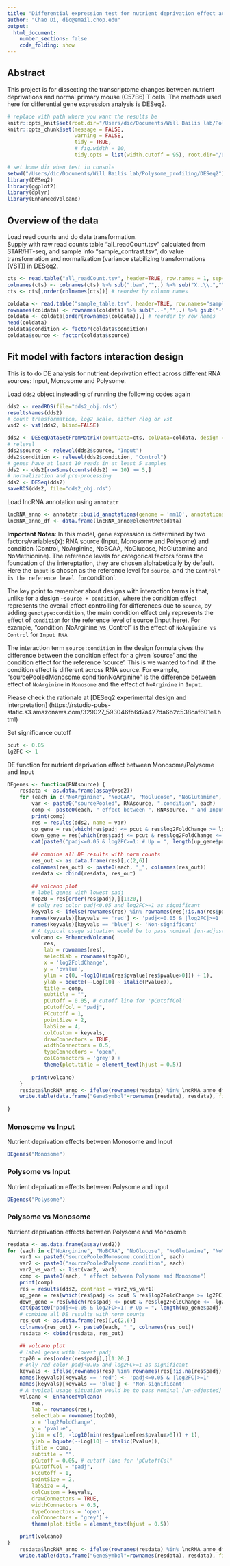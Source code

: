 ```yaml
---
title: "Differential expression test for nutrient deprivation effect across RNA sources"
author: "Chao Di, dic@email.chop.edu"
output:
  html_document:
    number_sections: false
    code_folding: show
---
```

## Abstract {-}
This project is for dissecting the transcriptome changes between nutrient deprivations and normal primary mouse (C57B6) T cells. The methods used here for differential gene expression analysis is DESeq2.

```r
# replace with path where you want the results be
knitr::opts_knit$set(root.dir="/Users/dic/Documents/Will Bailis lab/Polysome_profiling/DESeq2")
knitr::opts_chunk$set(message = FALSE, 
                      warning = FALSE, 
                      tidy = TRUE,
                      # fig.width = 10, 
                      tidy.opts = list(width.cutoff = 95), root.dir="/Users/dic/Documents/Will Bailis lab/Polysome_profiling/DESeq2")
```

```r
# set home dir when test in console 
setwd("/Users/dic/Documents/Will Bailis lab/Polysome_profiling/DESeq2")
library(DESeq2)
library(ggplot2)
library(dplyr)
library(EnhancedVolcano)
```

## Overview of the data
Load read counts and do data transformation.    
Supply with raw read counts table "all_readCount.tsv" calculated from STAR/HT-seq, and sample info "sample_contrast.tsv", do value transformation and normalization (variance stabilizing transformations (VST)) in DESeq2.  
```r
cts <- read.table("all_readCount.tsv", header=TRUE, row.names = 1, sep="\t")
colnames(cts) <- colnames(cts) %>% sub(".bam","",.) %>% sub("X..\\.","",.)
cts <- cts[,order(colnames(cts))] # reorder by column names

coldata <- read.table("sample_table.tsv", header=TRUE, row.names="sample",sep="\t", check.names=FALSE)
rownames(coldata) <- rownames(coldata) %>% sub("..-","",.) %>% gsub("-",".",.)
coldata <- coldata[order(rownames(coldata)),] # reorder by row names
head(coldata)
coldata$condition <- factor(coldata$condition)
coldata$source <- factor(coldata$source)
```

## Fit model with factors interaction design {.tabset}
This is to do DE analysis for nutrient deprivation effect across different RNA sources: Input, Monosome and Polysome.  

Load `dds2` object insteading of running the following codes again  
```r
dds2 <- readRDS(file="dds2_obj.rds")
resultsNames(dds2)
# count transformation, log2 scale, either rlog or vst
vsd2 <- vst(dds2, blind=FALSE)
```

```r
dds2 <- DESeqDataSetFromMatrix(countData=cts, colData=coldata, design = ~ source + condition + source:condition)
# relevel
dds2$source <- relevel(dds2$source, "Input")
dds2$condition <- relevel(dds2$condition, "Control")
# genes have at least 10 reads in at least 5 samples
dds2 <- dds2[rowSums(counts(dds2) >= 10) >= 5,]
# normalization and pre-processing
dds2 <- DESeq(dds2)
saveRDS(dds2, file="dds2_obj.rds")
```
  
Load lncRNA annotation using `annotatr`  
```r
lncRNA_anno <- annotatr::build_annotations(genome = 'mm10', annotations = 'mm10_lncrna_gencode')
lncRNA_anno_df <- data.frame(lncRNA_anno@elementMetadata)
```

**Important Notes**:
In this model, gene expression is determined by two factors/variables(x): RNA source (Input, Monosome and Polysome) and condition (Control, NoArginine, NoBCAA, NoGlucose, NoGlutamine and NoMethionine). The reference levels for categorical factors forms the foundation of the intereptation, they are chosen alphabetically by default. Here the `Input` is chosen as the reference level for `source`, and the `Control" is the reference level for `condition`.  

The key point to remember about designs with interaction terms is that, unlike for a design `~source + condition`, where the condition effect represents the overall effect controlling for differences due to `source`, by adding `genotype:condition`, the main condition effect only represents the effect of `condition` for the reference level of source (Input here). For example,  "condition_NoArginine_vs_Control" is the effect of `NoArginine vs Control` for `Input RNA`

The interaction term `source:condition` in the design formula  gives the difference between the condition effect for a given 'source' and the condition effect for the reference 'source'. This is we wanted to find: if the condition effect is different across RNA source. For example, "sourcePooledMonosome.conditionNoArginine" is the difference between effect of `NoArginine` in `Monosome` and the effect of `NoArginine` in `Input`.

Please check the rationale at [DESeq2 experimental design and interpretation] (https://rstudio-pubs-static.s3.amazonaws.com/329027_593046fb6d7a427da6b2c538caf601e1.html)  


Set significance cutoff  
```r
pcut <- 0.05
lg2FC <- 1
```

DE function for nutrient deprivation effect between Monosome/Polysome and Input
```r
DEgenes <- function(RNAsource) {
    resdata <- as.data.frame(assay(vsd2))
    for (each in c("NoArginine", "NoBCAA", "NoGlucose", "NoGlutamine", "NoMethionine")){
        var <- paste0("sourcePooled", RNAsource, ".condition", each) 
        comp <- paste0(each, " effect between ", RNAsource, " and Input")
        print(comp)
        res = results(dds2, name = var)
        up_gene = res[which(res$padj <= pcut & res$log2FoldChange >= lg2FC),]
        down_gene = res[which(res$padj <= pcut & res$log2FoldChange <= -lg2FC),]
        cat(paste0("padj<=0.05 & log2FC>=1: # Up = ", length(up_gene$padj),"  # Down = ", length(down_gene$padj),"\n"))
        
        ## combine all DE results with norm counts
        res_out <- as.data.frame(res)[,c(2,6)]
        colnames(res_out) <- paste0(each, "_", colnames(res_out))
        resdata <- cbind(resdata, res_out)
        
        ## volcano plot
        # label genes with lowest padj
        top20 = res[order(res$padj),][1:20,]
        # only red color padj<0.05 and log2FC>=1 as significant
        keyvals <- ifelse(rownames(res) %in% rownames(res[!is.na(res$padj) & res$padj <= 0.05 & abs(res$log2FoldChange) >= 1,]), 'red', 'blue')
        names(keyvals)[keyvals == 'red'] <- 'padj<=0.05 & |log2FC|>=1'
        names(keyvals)[keyvals == 'blue'] <- 'Non-significant'
        # A typical usage situation would be to pass nominal [un-adjusted] p-values as 'y', but adjusted p-values as pCutoffCol. In this way, a plot is generated via -log10(unadjusted p-value), but cut-offs based on adjusted p-values.
        volcano <- EnhancedVolcano(
            res,
            lab = rownames(res),
            selectLab = rownames(top20),
            x = 'log2FoldChange',
            y = 'pvalue',
            ylim = c(0, -log10(min(res$pvalue[res$pvalue>0])) + 1),
            ylab = bquote(~-Log[10] ~ italic(Pvalue)),
            title = comp,
            subtitle = "",
            pCutoff = 0.05, # cutoff line for 'pCutoffCol'
            pCutoffCol = "padj",
            FCcutoff = 1,
            pointSize = 2,
            labSize = 4,
            colCustom = keyvals,
            drawConnectors = TRUE,
            widthConnectors = 0.5,
            typeConnectors = 'open',
            colConnectors = 'grey') +
            theme(plot.title = element_text(hjust = 0.5))
    
        print(volcano)
    }
    resdata$lncRNA_anno <- ifelse(rownames(resdata) %in% lncRNA_anno_df$symbol, "yes", "no")
    write.table(data.frame("GeneSymbol"=rownames(resdata), resdata), file = paste0("nutrient_dep_effect_", RNAsource, "_vs_Input.tsv"), sep="\t", quote=FALSE, row.names=FALSE)
    
}
```

### Monosome vs Input
Nutrient deprivation effects between Monosome and Input  
```r
DEgenes("Monosome")
```
  
### Polysome vs Input
Nutrient deprivation effects between Polysome and Input  
```r
DEgenes("Polysome")
```

### Polysome vs Monosome
Nutrient deprivation effects between Polysome and Monosome  
```r
resdata <- as.data.frame(assay(vsd2))
for (each in c("NoArginine", "NoBCAA", "NoGlucose", "NoGlutamine", "NoMethionine")){
    var1 <- paste0("sourcePooledMonosome.condition", each)
    var2 <- paste0("sourcePooledPolysome.condition", each)
    var2_vs_var1 <- list(var2, var1)
    comp <- paste0(each, " effect between Polysome and Monosome")
    print(comp)
    res = results(dds2, contrast = var2_vs_var1)
    up_gene = res[which(res$padj <= pcut & res$log2FoldChange >= lg2FC),]
    down_gene = res[which(res$padj <= pcut & res$log2FoldChange <= -lg2FC),]
    cat(paste0("padj<=0.05 & log2FC>=1: # Up = ", length(up_gene$padj),"  # Down = ", length(down_gene$padj),"\n"))
    # combine all DE results with norm counts
    res_out <- as.data.frame(res)[,c(2,6)]
    colnames(res_out) <- paste0(each, "_", colnames(res_out))
    resdata <- cbind(resdata, res_out)

    ## volcano plot
    # label genes with lowest padj
    top20 = res[order(res$padj),][1:20,]
    # only red color padj<0.05 and log2FC>=1 as significant
    keyvals <- ifelse(rownames(res) %in% rownames(res[!is.na(res$padj) & res$padj <= 0.05 & abs(res$log2FoldChange) >= 1,]), 'red', 'blue')
    names(keyvals)[keyvals == 'red'] <- 'padj<=0.05 & |log2FC|>=1'
    names(keyvals)[keyvals == 'blue'] <- 'Non-significant'
    # A typical usage situation would be to pass nominal [un-adjusted] p-values as 'y', but adjusted p-values as pCutoffCol. In this way, a plot is generated via -log10(unadjusted p-value), but cut-offs based on adjusted p-values.
    volcano <- EnhancedVolcano(
        res,
        lab = rownames(res),
        selectLab = rownames(top20),
        x = 'log2FoldChange',
        y = 'pvalue',
        ylim = c(0, -log10(min(res$pvalue[res$pvalue>0])) + 1),
        ylab = bquote(~-Log[10] ~ italic(Pvalue)),
        title = comp,
        subtitle = "",
        pCutoff = 0.05, # cutoff line for 'pCutoffCol'
        pCutoffCol = "padj",
        FCcutoff = 1,
        pointSize = 2,
        labSize = 4,
        colCustom = keyvals,
        drawConnectors = TRUE,
        widthConnectors = 0.5,
        typeConnectors = 'open',
        colConnectors = 'grey') +
        theme(plot.title = element_text(hjust = 0.5))

    print(volcano)
}
    resdata$lncRNA_anno <- ifelse(rownames(resdata) %in% lncRNA_anno_df$symbol, "yes", "no")
    write.table(data.frame("GeneSymbol"=rownames(resdata), resdata), file = "nutrient_dep_effect_Polysome_vs_Monosome.tsv", sep="\t", quote=FALSE, row.names=FALSE)

```